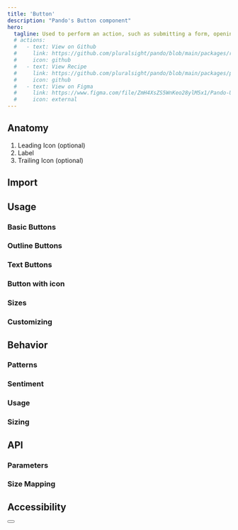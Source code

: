 ```yaml
---
title: 'Button'
description: "Pando's Button component"
hero:
  tagline: Used to perform an action, such as submitting a form, opening/closing a dialog, or using a cancel action.
  # actions:
  #   - text: View on Github
  #     link: https://github.com/pluralsight/pando/blob/main/packages/react/src/components/Button.tsx
  #     icon: github
  #   - text: View Recipe
  #     link: https://github.com/pluralsight/pando/blob/main/packages/panda-preset/src/recipes/button.ts
  #     icon: github
  #   - text: View on Figma
  #     link: https://www.figma.com/file/ZmH4XsZS5WnKeo28ylM5x1/Pando-UI-kit-(Web)?type=design&node-id=7093-69205&mode=design&t=GImkCMZUsimTlh7Z-0
  #     icon: external
---
```



## Anatomy

1. Leading Icon (optional)
2. Label
3. Trailing Icon (optional)

## Import

## Usage

### Basic Buttons

### Outline Buttons

### Text Buttons

### Button with icon

### Sizes

### Customizing

## Behavior

### Patterns

### Sentiment

### Usage

### Sizing

## API

### Parameters

### Size Mapping

## Accessibility

<Button />
